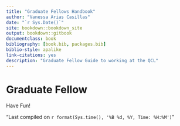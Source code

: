 ```yaml
--- 
title: "Graduate Fellows Handbook"
author: "Vanessa Arias Casillas"
date: "`r Sys.Date()`"
site: bookdown::bookdown_site
output: bookdown::gitbook
documentclass: book
bibliography: [book.bib, packages.bib]
biblio-style: apalike
link-citations: yes
description: "Graduate Fellow Guide to working at the QCL"
---
```


# Graduate Fellow

Have Fun!

"Last compiled on `r format(Sys.time(), '%B %d, %Y, Time: %H:%M')`"
